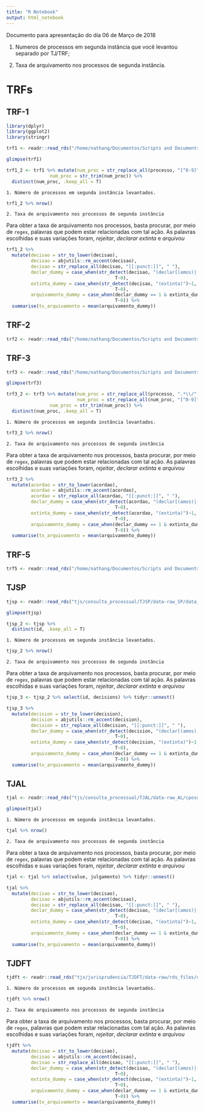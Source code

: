 ```yaml
---
title: "R Notebook"
output: html_notebook
---
```


Documento para apresentação do dia 06 de Março de 2018

1. Numeros de processos em segunda instância que você levantou separado por TJ/TRF;

2. Taxa de arquivamento nos processos de segunda instância.

# TRFs

## TRF-1

```r
library(dplyr)
library(ggplot2)
library(stringr)
```


```r
trf1 <- readr::read_rds("/home/nathang/Documentos/Scripts and Documents/ESTAGIO_ABJ/ABJ/trfs/jurisprudencia/data-raw/rds_data/trf1.rds")
```

```r
glimpse(trf1)

trf1_2 <- trf1 %>% mutate(num_proc = str_replace_all(processo, "[^0-9]", ""),
                num_proc = str_trim(num_proc)) %>% 
  distinct(num_proc, .keep_all = T)
```

    1. Número de processos em segunda instância levantados.
    
```r
trf1_2 %>% nrow()
```
    
    2. Taxa de arquivamento nos processos de segunda instância
    
Para obter a taxa de arquivamento nos processos, basta procurar, por meio de `regex`, palavras que podem estar relacionadas com tal ação. As palavras escolhidas e suas variações foram, _rejeitar_, _declarar extinta_ e _arquivou_ 
    
```r
trf1_2 %>% 
  mutate(decisao = str_to_lower(decisao),
         decisao = abjutils::rm_accent(decisao),
         decisao = str_replace_all(decisao, "[[:punct:]]", " "),
         declar_dummy = case_when(str_detect(decisao, "(declar[(amos)|(ou)])")~1,
                                        T~0),
         extinta_dummy = case_when(str_detect(decisao, "(extinta)")~1,
                                        T~0),
         arquivamento_dummy = case_when(declar_dummy == 1 & extinta_dummy == 1| str_detect(decisao, "(rejeit)|(arquiv)") ~1,
                                        T~0)) %>% 
  summarise(tx_arquivamento = mean(arquivamento_dummy))
```

## TRF-2

```r
trf2 <- readr::read_rds("/home/nathang/Documentos/Scripts and Documents/ESTAGIO_ABJ/ABJ/trfs/jurisprudencia/data-raw/rds_data/trf2.rds")
```


## TRF-3

```r
trf3 <- readr::read_rds("/home/nathang/Documentos/Scripts and Documents/ESTAGIO_ABJ/ABJ/trfs/jurisprudencia/data-raw/rds_data/trf3.rds")
```

```r
glimpse(trf3)

trf3_2 <- trf3 %>% mutate(num_proc = str_replace_all(processo, ".*\\/", ""),
                          num_proc = str_replace_all(num_proc, "[^0-9]", ""),
                num_proc = str_trim(num_proc)) %>% 
  distinct(num_proc, .keep_all = T)
```

    1. Número de processos em segunda instância levantados.
    
```r
trf3_2 %>% nrow()
```
    
    2. Taxa de arquivamento nos processos de segunda instância
    
Para obter a taxa de arquivamento nos processos, basta procurar, por meio de `regex`, palavras que podem estar relacionadas com tal ação. As palavras escolhidas e suas variações foram, _rejeitar_, _declarar extinta_ e _arquivou_ 
    
```r
trf3_2 %>% 
  mutate(acordao = str_to_lower(acordao),
         acordao = abjutils::rm_accent(acordao),
         acordao = str_replace_all(acordao, "[[:punct:]]", " "),
         declar_dummy = case_when(str_detect(acordao, "(declar[(amos)|(ou)])")~1,
                                        T~0),
         extinta_dummy = case_when(str_detect(acordao, "(extinta)")~1,
                                        T~0),
         arquivamento_dummy = case_when(declar_dummy == 1 & extinta_dummy == 1| str_detect(acordao, "(rejeit)|(arquiv)") ~1,
                                        T~0)) %>% 
  summarise(tx_arquivamento = mean(arquivamento_dummy))
```

## TRF-5

```r
trf5 <- readr::read_rds("/home/nathang/Documentos/Scripts and Documents/ESTAGIO_ABJ/ABJ/trfs/jurisprudencia/data-raw/rds_data/trf5.rds")
```
    
## TJSP

```r
tjsp <- readr::read_rds("tjs/consulta_processual/TJSP/data-raw_SP/data_rds/d_cposg.rds")
```

```r
glimpse(tjsp)

tjsp_2 <- tjsp %>% 
  distinct(id, .keep_all = T)
```


    1. Número de processos em segunda instância levantados.
    
```r
tjsp_2 %>% nrow()
```
    
    2. Taxa de arquivamento nos processos de segunda instância
    
Para obter a taxa de arquivamento nos processos, basta procurar, por meio de `regex`, palavras que podem estar relacionadas com tal ação. As palavras escolhidas e suas variações foram, _rejeitar_, _declarar extinta_ e _arquivou_ 
    
```r
tjsp_3 <- tjsp_2 %>% select(id, decisions) %>% tidyr::unnest()

tjsp_3 %>% 
  mutate(decision = str_to_lower(decision),
         decision = abjutils::rm_accent(decision),
         decision = str_replace_all(decision, "[[:punct:]]", " "),
         declar_dummy = case_when(str_detect(decision, "(declar[(amos)|(ou)])")~1,
                                        T~0),
         extinta_dummy = case_when(str_detect(decision, "(extinta)")~1,
                                        T~0),
         arquivamento_dummy = case_when(declar_dummy == 1 & extinta_dummy == 1| str_detect(decision, "(rejeit)|(arquiv)") ~1,
                                        T~0)) %>% 
  summarise(tx_arquivamento = mean(arquivamento_dummy))
```

## TJAL

```r
tjal <- readr::read_rds("tjs/consulta_processual/TJAL/data-raw_AL/cposg_rds_AL/cposg.rds")
```

```r
glimpse(tjal)
```


    1. Número de processos em segunda instância levantados.
    
```r
tjal %>% nrow()
```
    
    2. Taxa de arquivamento nos processos de segunda instância
    
Para obter a taxa de arquivamento nos processos, basta procurar, por meio de `regex`, palavras que podem estar relacionadas com tal ação. As palavras escolhidas e suas variações foram, _rejeitar_, _declarar extinta_ e _arquivou_ 
    
```r
tjal <- tjal %>% select(value, julgamento) %>% tidyr::unnest()

tjal %>% 
  mutate(decisao = str_to_lower(decisao),
         decisao = abjutils::rm_accent(decisao),
         decisao = str_replace_all(decisao, "[[:punct:]]", " "),
         declar_dummy = case_when(str_detect(decisao, "(declar[(amos)|(ou)])")~1,
                                        T~0),
         extinta_dummy = case_when(str_detect(decisao, "(extinta)")~1,
                                        T~0),
         arquivamento_dummy = case_when(declar_dummy == 1 & extinta_dummy == 1| str_detect(decisao, "(rejeit)|(arquiv)") ~1,
                                        T~0)) %>% 
  summarise(tx_arquivamento = mean(arquivamento_dummy))
```

## TJDFT

```r
tjdft <- readr::read_rds("tjs/jurisprudencia/TJDFT/data-raw/rds_files/data.rds")
```



    1. Número de processos em segunda instância levantados.
    
```r
tjdft %>% nrow()
```
    
    2. Taxa de arquivamento nos processos de segunda instância
    
Para obter a taxa de arquivamento nos processos, basta procurar, por meio de `regex`, palavras que podem estar relacionadas com tal ação. As palavras escolhidas e suas variações foram, _rejeitar_, _declarar extinta_ e _arquivou_ 
    
```r
tjdft %>% 
  mutate(decisao = str_to_lower(decisao),
         decisao = abjutils::rm_accent(decisao),
         decisao = str_replace_all(decisao, "[[:punct:]]", " "),
         declar_dummy = case_when(str_detect(decisao, "(declar[(amos)|(ou)])")~1,
                                        T~0),
         extinta_dummy = case_when(str_detect(decisao, "(extinta)")~1,
                                        T~0),
         arquivamento_dummy = case_when(declar_dummy == 1 & extinta_dummy == 1| str_detect(decisao, "(rejeit)|(arquiv)") ~1,
                                        T~0)) %>% 
  summarise(tx_arquivamento = mean(arquivamento_dummy))
```